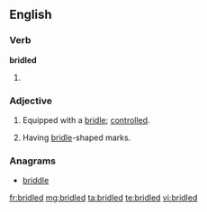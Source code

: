 ==English==

===Verb===
'''bridled'''

# {{past of|[[bridle]]}}

===Adjective===
{{en-adj}}

# Equipped with a [[bridle]]; [[controlled]].
# {{chiefly|_|ornithology}} Having [[bridle]]-shaped marks.

===Anagrams===
* [[briddle#English|briddle]]

[[fr:bridled]]
[[mg:bridled]]
[[ta:bridled]]
[[te:bridled]]
[[vi:bridled]]